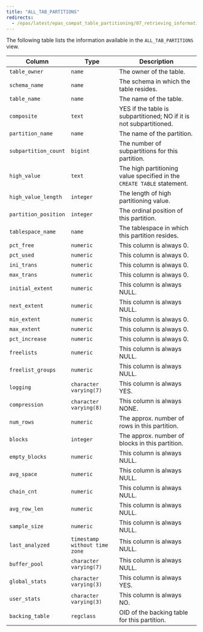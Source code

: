 ```yaml
---
title: "ALL_TAB_PARTITIONS"
redirects:
  - /epas/latest/epas_compat_table_partitioning/07_retrieving_information_about_a_partitioned_table/01_table_partitioning_views_reference/02_all_tab_partitions/ #generated for docs/epas/reorg-role-use-case-mode
---
```


<div id="all_tab_partitions" class="registered_link"></div>

The following table lists the information available in the `ALL_TAB_PARTITIONS` view.

| Column               | Type                          | Description                                                            |
| -------------------- | ----------------------------- | ---------------------------------------------------------------------- |
| `table_owner`        | `name`                        | The owner of the table.                                                |
| `schema_name`        | `name`                        | The schema in which the table resides.                                 |
| `table_name`         | `name`                        | The name of the table.                                                 |
| `composite`          | `text`                        | YES if the table is subpartitioned; NO if it is not subpartitioned.    |
| `partition_name`     | `name`                        | The name of the partition.                                             |
| `subpartition_count` | `bigint`                      | The number of subpartitions for this partition.                        |
| `high_value`         | `text`                        | The high partitioning value specified in the `CREATE TABLE` statement. |
| `high_value_length`  | `integer`                     | The length of high partitioning value.                                 |
| `partition_position` | `integer`                     | The ordinal position of this partition.                                |
| `tablespace_name`    | `name`                        | The tablespace in which this partition resides.                        |
| `pct_free`           | `numeric`                     | This column is always 0.                                          |
| `pct_used`           | `numeric`                     | This column is always 0.                                          |
| `ini_trans`          | `numeric`                     | This column is always 0.                                          |
| `max_trans`          | `numeric`                     | This column is always 0.                                          |
| `initial_extent`     | `numeric`                     | This column is always NULL.                                       |
| `next_extent`        | `numeric`                     | This column is always NULL.                                       |
| `min_extent`         | `numeric`                     | This column is always 0.                                          |
| `max_extent`         | `numeric`                     | This column is always 0.                                          |
| `pct_increase`       | `numeric`                     | This column is always 0.                                          |
| `freelists`          | `numeric`                     | This column is always NULL.                                       |
| `freelist_groups`    | `numeric`                     | This column is always NULL.                                       |
| `logging`            | `character varying(7)`        | This column is always YES.                                        |
| `compression`        | `character varying(8)`        | This column is always NONE.                                       |
| `num_rows`           | `numeric`                     | The approx. number of rows in this partition.                          |
| `blocks`             | `integer`                     | The approx. number of blocks in this partition.                        |
| `empty_blocks`       | `numeric`                     | This column is always NULL.                                       |
| `avg_space`          | `numeric`                     | This column is always NULL.                                       |
| `chain_cnt`          | `numeric`                     | This column is always NULL.                                       |
| `avg_row_len`        | `numeric`                     | This column is always NULL.                                       |
| `sample_size`        | `numeric`                     | This column is always NULL.                                       |
| `last_analyzed`      | `timestamp without time zone` | This column is always NULL.                                       |
| `buffer_pool`        | `character varying(7)`        | This column is always NULL.                                       |
| `global_stats`       | `character varying(3)`        | This column is always YES.                                        |
| `user_stats`         | `character varying(3)`        | This column is always NO.                                         |
| `backing_table`      | `regclass`                    | OID of the backing table for this partition.                           |

